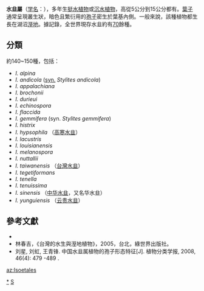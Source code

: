 {{automatic taxobox 
| fossil_range = {{fossilrange|Late Permian|0}}
| image = Illustration Isoetes lacustris0.jpg
| image_width = 200px
| image_caption =  ''[[Isoetes_lacustris|Isoetes lacustris]]''
| taxon = Isoetes
| authority = [[卡尔·林奈|Linn.]]
| type_species = ''Isoetes lacustris''
| type_species_authority = Linn.
}}

'''水韭屬'''（[[学名|学名]]：''{{lang|la|Isoëtes}}''），多年生[[挺水植物|挺水植物]]或[[沉水植物|沉水植物]]，高從5公分到15公分都有。[[葉子|葉子]]通常呈現叢生狀，暗色且繁衍用的[[孢子|孢子]]密生於葉基內側。一般來說，該種植物都生長在湖沼[[溼地|溼地]]。據記錄，全世界現存水韭約有[[70|70]]餘種。

==分類==
約140~150種，包括：
* ''I. alpina''
* ''I. andicola'' ([[synonymy|syn.]] ''Stylites andicola'')
* ''I. appalachiana''
* ''I. brochonii''
* ''I. durieui''
* ''I. echinospora''
* ''I. flaccida''
* ''I. gemmifera'' (syn. ''Stylites gemmifera'')
* ''I. histrix''
* ''I. hypsophila'' （[[高寒水韭|高寒水韭]]）
* ''I. lacustris''
* ''I. louisianensis''
* ''I. melanospora''
* ''I. nuttallii''
* ''I. taiwanensis'' （[[台灣水韭|台灣水韭]]）
* ''I. tegetiformans''
* ''I. tenella''
* ''I. tenuissima''
* ''I. sinensis'' （[[中华水韭|中华水韭]]，又名华水韭）
* ''I. yunguiensis'' （[[云贵水韭|云贵水韭]]）

==參考文獻==
* {{ITIS|ID=17120 |taxon=''Isoetes'' |downloaded=2007年3月17日}}
* 林春吉，《台灣的水生與溼地植物》，2005，台北，綠世界出版社。
* 刘星, 刘虹, 王青锋. 中国水韭属植物的孢子形态特征[J]. 植物分类学报, 2008, 46(4): 479 -489 .
{{Taxonbar|from=Q877973}}

[[Category:水韭|*]]
[[Category:卡尔·林奈命名的生物分类|S]]

[[az:Isoetales|az:Isoetales]]
